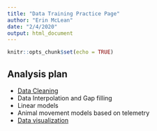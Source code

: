 ```yaml
---
title: "Data Training Practice Page"
author: "Erin McLean"
date: "2/4/2020"
output: html_document
---
```


```r
knitr::opts_chunk$set(echo = TRUE)
```

## Analysis plan

- [Data Cleaning](data-cleaning.html)
- Data Interpolation and Gap filling
- Linear models
- Animal movement models based on telemetry
- [Data visualization](GGplot.html)